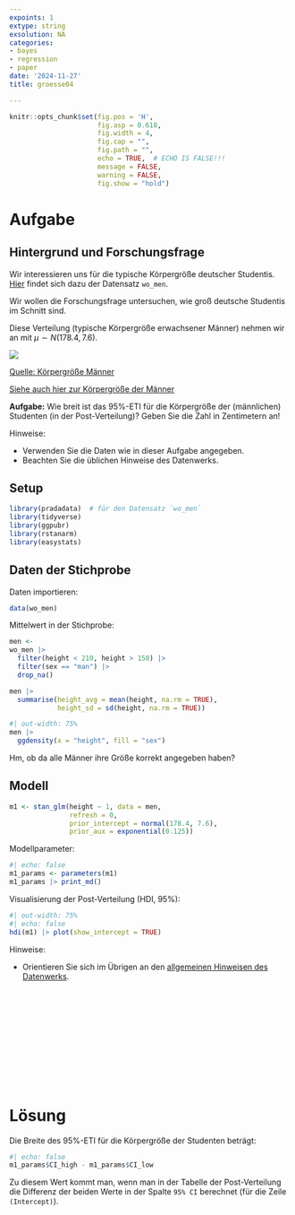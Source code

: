 ```yaml
---
expoints: 1
extype: string
exsolution: NA
categories:
- bayes
- regression
- paper
date: '2024-11-27'
title: groesse04

---
```




<!-- WORK IN PROGRESS -->


```r
knitr::opts_chunk$set(fig.pos = 'H',
                      fig.asp = 0.618,
                      fig.width = 4,
                      fig.cap = "", 
                      fig.path = "",
                      echo = TRUE,  # ECHO IS FALSE!!!
                      message = FALSE,
                      warning = FALSE,
                      fig.show = "hold")
```



# Aufgabe


## Hintergrund und Forschungsfrage

Wir interessieren uns für die typische Körpergröße deutscher Studentis.
[Hier](https://raw.githubusercontent.com/sebastiansauer/pradadata/master/data-raw/wo_men.csv) findet sich dazu der Datensatz `wo_men`.

Wir wollen die Forschungsfrage untersuchen, wie groß deutsche Studentis im Schnitt sind.

Diese Verteilung (typische Körpergröße erwachsener Männer) nehmen wir an mit $\mu \sim N(178.4, 7.6)$.

![](height-distribution_850.png)


[Quelle: Körpergröße Männer](https://ourworldindata.org/human-height)


[Siehe auch hier zur Körpergröße der Männer](https://de.wikipedia.org/wiki/Liste_der_L%C3%A4nder_nach_K%C3%B6rpergr%C3%B6%C3%9Fe)


**Aufgabe:** Wie breit ist das 95%-ETI für die Körpergröße der (männlichen) Studenten (in der Post-Verteilung)? Geben Sie die Zahl in Zentimetern an!


 
Hinweise:

- Verwenden Sie die Daten wie in dieser Aufgabe angegeben.
- Beachten Sie die üblichen Hinweise des Datenwerks.



## Setup

```r
library(pradadata)  # für den Datensatz `wo_men`
library(tidyverse)
library(ggpubr)
library(rstanarm)
library(easystats)
```


## Daten der Stichprobe


Daten importieren:

```r
data(wo_men)
```


Mittelwert in der Stichprobe:

```r
men <- 
wo_men |> 
  filter(height < 210, height > 150) |> 
  filter(sex == "man") |> 
  drop_na()

men |>  
  summarise(height_avg = mean(height, na.rm = TRUE),
            height_sd = sd(height, na.rm = TRUE))
```

```r
#| out-width: 75%
men |> 
  ggdensity(x = "height", fill = "sex")
```

Hm, ob da alle Männer ihre Größe korrekt angegeben haben?


## Modell


```r
m1 <- stan_glm(height ~ 1, data = men,
               refresh = 0,
               prior_intercept = normal(178.4, 7.6),
               prior_aux = exponential(0.125))

```

Modellparameter:

```r
#| echo: false
m1_params <- parameters(m1)
m1_params |> print_md()
```

Visualisierung der Post-Verteilung (HDI, 95%):

```r
#| out-width: 75%
#| echo: false
hdi(m1) |> plot(show_intercept = TRUE)
```


Hinweise:


- Orientieren Sie sich im Übrigen an den [allgemeinen Hinweisen des Datenwerks](https://datenwerk.netlify.app/hinweise).




</br>
</br>
</br>
</br>
</br>
</br>
</br>
</br>
</br>
</br>

# Lösung

Die Breite des 95%-ETI für die Körpergröße der Studenten beträgt:

```r
#| echo: false
m1_params$CI_high - m1_params$CI_low
```


Zu diesem Wert kommt man, wenn man in der Tabelle der Post-Verteilung die Differenz der beiden Werte in der Spalte `95% CI` berechnet (für die Zeile `(Intercept)`).

